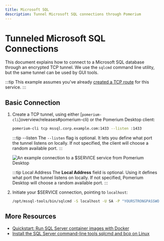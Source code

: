 ```yaml
---
title: Microsoft SQL
description: Tunnel Microsoft SQL connections through Pomerium
---
```



# Tunneled Microsoft SQL Connections

This document explains how to connect to a Microsoft SQL database through an encrypted TCP tunnel. We use the `sqlcmd` command line utility, but the same tunnel can be used by GUI tools.

:::tip
This example assumes you've already [created a TCP route](/docs/tcp#configure-routes) for this service.
:::


 ## Basic Connection

 1. Create a TCP tunnel, using either [`pomerium-cli`]overview/releases#pomerium-cli) or the Pomerium Desktop client:

    <Tabs>
    <TabItem value="pomerium-cli" label="pomerium-cli">

    ```bash
    pomerium-cli tcp mssql.corp.example.com:1433 --listen :1433
    ```

    :::tip --listen
    The `--listen` flag is optional. It lets you define what port the tunnel listens on locally. If not specified, the client will choose a random available port.
    :::

    </TabItem>
    <TabItem value="Pomerium Desktop" label="Pomerium Desktop">

    ![An example connection to a $SERVICE service from Pomerium Desktop](./img/desktop/example-mssql-connection.png)

    :::tip Local Address
    The **Local Address** field is optional. Using it defines what port the tunnel listens on locally. If not specified, Pomerium Desktop will choose a random available port.
    :::

    </TabItem>
    </Tabs>

1. Initiate your $SERVICE connection, pointing to `localhost`:

    ```bash
    /opt/mssql-tools/bin/sqlcmd -S localhost -U SA -P "YOURSTRONGPASSWORD"
    ```

## More Resources

- [Quickstart: Run SQL Server container images with Docker](https://docs.microsoft.com/en-us/sql/linux/quickstart-install-connect-docker)
- [Install the SQL Server command-line tools sqlcmd and bcp on Linux](https://docs.microsoft.com/en-us/sql/linux/sql-server-linux-setup-tools)